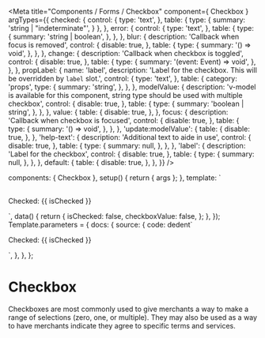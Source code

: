 

<Meta
  title="Components / Forms / Checkbox"
  component={ Checkbox }
  argTypes={{
    checked: {
      control: {
        type: 'text',
      },
      table: {
        type: {
          summary: 'string | "indeterminate"',
        }
      },
    },
    error: {
      control: {
        type: 'text',
      },
      table: {
        type: {
          summary: 'string | boolean',
        },
      },
    },
    blur: {
      description: 'Callback when focus is removed',
      control: {
        disable: true,
      },
      table: {
        type: {
          summary: '() => void',
        },
      },
    },
    change: {
      description: 'Callback when checkbox is toggled',
      control: {
        disable: true,
      },
      table: {
        type: {
          summary: '(event: Event) => void',
        },
      },
    },
    propLabel: {
      name: 'label',
      description: 'Label for the checkbox. This will be overridden by `label` slot.',
      control: {
        type: 'text',
      },
      table: {
        category: 'props',
        type: {
          summary: 'string',
        },
      },
    },
    modelValue: {
      description: 'v-model is available for this component, string type should be used with multiple checkbox',
      control: {
        disable: true,
      },
      table: {
        type: {
          summary: 'boolean | string',
        },
      },
    },
    value: {
      table: {
        disable: true,
      },
    },
    focus: {
      description: 'Callback when checkbox is focused',
      control: {
        disable: true,
      },
      table: {
        type: {
          summary: '() => void',
        },
      },
    },
    'update:modelValue': {
      table: {
        disable: true,
      },
    },
    'help-text': {
      description: 'Additional text to aide in use',
      control: {
        disable: true,
      },
      table: {
        type: {
          summary: null,
        },
      },
    },
    'label': {
      description: 'Label for the checkbox',
      control: {
        disable: true,
      },
      table: {
        type: {
          summary: null,
        },
      },
    },
    default: {
      table: {
        disable: true,
      },
    },
  }}
/>

  components: { Checkbox },
  setup() { return { args }; },
  template: `
  <div>
    <Checkbox label="Basic Label" helpText="Basic help text" v-model="checkboxValue"/>
    <Checkbox v-bind="args" v-model="isChecked">
      <template #label>Dynamic checkbox label</template>
      <template #help-text>Dynamic help text</template>
    </Checkbox>
    <p style="margin-top: 30px">Checked: {{ isChecked }} </p>
  </div>`,
  data() {
    return {
      isChecked: false,
      checkboxValue: false,
    };
  },
});
Template.parameters = {
  docs: {
    source: {
      code: dedent`
        <div>
          <Checkbox label="Basic Label" helpText="Basic help text" v-model="checkboxValue"/>
          <Checkbox v-model="isChecked">
            <template #label>Dynamic checkbox label</template>
            <template #help-text>Dynamic help text</template>
          </Checkbox>
          <p>Checked: {{ isChecked }} </p>
        </div>
      `,
    },
  },
};

# Checkbox

Checkboxes are most commonly used to give merchants a way to make a range of selections (zero, one, or multiple).
They may also be used as a way to have merchants indicate they agree to specific terms and services.

<Canvas>
  <Story story={Template} name="Checkbox"></Story>
</Canvas>

<ArgsTable story="Checkbox"/>
